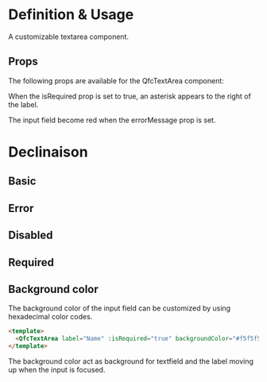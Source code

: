 
<Meta title="Elements/Inputs/TextArea" />

# Definition & Usage

A customizable textarea component.

## Props

The following props are available for the QfcTextArea component:

<ArgTypes of={QfcTextArea} />

When the isRequired prop is set to true, an asterisk appears to the right of the label.

The input field become red when the errorMessage prop is set.

# Declinaison

## Basic

<Story name="Basic" id="elements-inputs-textarea--primary" />

## Error

<Story name="Error" id="elements-inputs-textarea--error" />

## Disabled

<Story name="Disabled" id="elements-inputs-textarea--disabled" />

## Required

<Story name="Required" id="elements-inputs-textarea--required" />

## Background color

The background color of the input field can be customized by using hexadecimal color codes.

```html
<template>
  <QfcTextArea label="Name" :isRequired="true" backgroundColor="#f5f5f5" />
</template>
```

The background color act as background for textfield and the label moving up when the input is focused.
